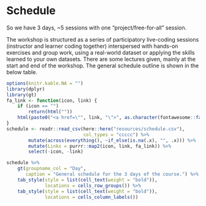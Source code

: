 # Schedule {#schedule}

So we have 3 days, \~5 sessions with one "project/free-for-all" session.

The workshop is structured as a series of participatory live-coding
sessions (instructor and learner coding together) interspersed with
hands-on exercises and group work, using a real-world dataset or
applying the skills learned to your own datasets. There are some
lectures given, mainly at the start and end of the workshop. The general
schedule outline is shown in the below table.

```r
options(knitr.kable.NA = "")
library(dplyr)
library(gt)
fa_link <- function(icon, link) {
    if (icon == "")
        return(html(""))
    html(paste0("<a href=\"", link, "\">", as.character(fontawesome::fa(icon, fill = "#cb4335")), "</a>"))
}
schedule <- readr::read_csv(here::here("resources/schedule.csv"),
                            col_types = "ccccc") %>% 
        mutate(across(everything(), ~if_else(is.na(.x), "", .x))) %>% 
        mutate(Links = purrr::map2(icon, link, fa_link)) %>% 
        select(-icon, -link)

schedule %>%
    gt(groupname_col = "Day",
       caption = "General schedule for the 3 days of the course.") %>%
    tab_style(style = list(cell_text(weight = "bold")),
              locations = cells_row_groups()) %>%
    tab_style(style = list(cell_text(weight = "bold")),
              locations = cells_column_labels())
```
